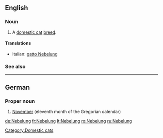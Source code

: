 ==English==

===Noun===
{{en-noun|sg=[[Nebelung]]}}

# A [[domestic cat]] [[breed]].

====Translations====
{{top}}
* Italian: [[gatto Nebelung]]
{{mid}}

{{bottom}}

===See also===
{{wikipedia|Nebelung}}
{{commonscat|Nebelung}}

[[Category:Domestic cats]]

----

==German==

===Proper noun===
{{infl|de|proper noun|g=m}}

# [[November]] (eleventh month of the Gregorian calendar)

{{tbot entry|German|November|2008|April|de}}

[[de:Nebelung]]
[[fr:Nebelung]]
[[lt:Nebelung]]
[[ro:Nebelung]]
[[ru:Nebelung]]